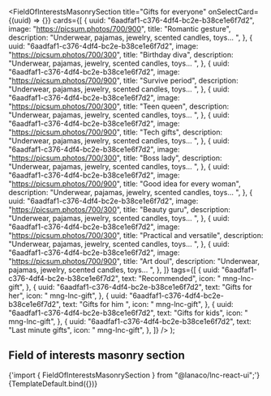 


<Meta
  title="Landing sections/Field of Interests Masonry Section"
  component={FieldOfInterestsMasonrySection}
/>

  <FieldOfInterestsMasonrySection
    title="Gifts for everyone"
    onSelectCard={(uuid) => {}}
    cards={[
      {
        uuid: "6aadfaf1-c376-4df4-bc2e-b38ce1e6f7d2",
        image: "https://picsum.photos/700/900",
        title: "Romantic gesture",
        description: "Underwear, pajamas, jewelry, scented candles, toys... ",
      },
      {
        uuid: "6aadfaf1-c376-4df4-bc2e-b38ce1e6f7d2",
        image: "https://picsum.photos/700/300",
        title: "Birthday diva",
        description: "Underwear, pajamas, jewelry, scented candles, toys... ",
      },
      {
        uuid: "6aadfaf1-c376-4df4-bc2e-b38ce1e6f7d2",
        image: "https://picsum.photos/700/900",
        title: "Survive period",
        description: "Underwear, pajamas, jewelry, scented candles, toys... ",
      },
      {
        uuid: "6aadfaf1-c376-4df4-bc2e-b38ce1e6f7d2",
        image: "https://picsum.photos/700/300",
        title: "Teen queen",
        description: "Underwear, pajamas, jewelry, scented candles, toys... ",
      },
      {
        uuid: "6aadfaf1-c376-4df4-bc2e-b38ce1e6f7d2",
        image: "https://picsum.photos/700/900",
        title: "Tech gifts",
        description: "Underwear, pajamas, jewelry, scented candles, toys... ",
      },
      {
        uuid: "6aadfaf1-c376-4df4-bc2e-b38ce1e6f7d2",
        image: "https://picsum.photos/700/300",
        title: "Boss lady",
        description: "Underwear, pajamas, jewelry, scented candles, toys... ",
      },
      {
        uuid: "6aadfaf1-c376-4df4-bc2e-b38ce1e6f7d2",
        image: "https://picsum.photos/700/900",
        title: "Good idea for every woman",
        description: "Underwear, pajamas, jewelry, scented candles, toys... ",
      },
      {
        uuid: "6aadfaf1-c376-4df4-bc2e-b38ce1e6f7d2",
        image: "https://picsum.photos/700/300",
        title: "Beauty guru",
        description: "Underwear, pajamas, jewelry, scented candles, toys... ",
      },
      {
        uuid: "6aadfaf1-c376-4df4-bc2e-b38ce1e6f7d2",
        image: "https://picsum.photos/700/300",
        title: "Practical and versatile",
        description: "Underwear, pajamas, jewelry, scented candles, toys... ",
      },
      {
        uuid: "6aadfaf1-c376-4df4-bc2e-b38ce1e6f7d2",
        image: "https://picsum.photos/700/900",
        title: "Art doul",
        description: "Underwear, pajamas, jewelry, scented candles, toys... ",
      },
    ]}
    tags={[
      {
        uuid: "6aadfaf1-c376-4df4-bc2e-b38ce1e6f7d2",
        text: "Recommended",
        icon: " mng-lnc-gift",
      },
      {
        uuid: "6aadfaf1-c376-4df4-bc2e-b38ce1e6f7d2",
        text: "Gifts for her",
        icon: " mng-lnc-gift",
      },
      {
        uuid: "6aadfaf1-c376-4df4-bc2e-b38ce1e6f7d2",
        text: "Gifts for him ",
        icon: " mng-lnc-gift",
      },
      {
        uuid: "6aadfaf1-c376-4df4-bc2e-b38ce1e6f7d2",
        text: "Gifts for kids",
        icon: " mng-lnc-gift",
      },
      {
        uuid: "6aadfaf1-c376-4df4-bc2e-b38ce1e6f7d2",
        text: "Last minute gifts",
        icon: " mng-lnc-gift",
      },
    ]}
  />
);

## Field of interests masonry section

<SyntaxHighlighter language="jsx" style={nord}>
  {'import { FieldOfInterestsMasonrySection } from "@lanaco/lnc-react-ui";'}
</SyntaxHighlighter>

<Canvas>
  <Story name="Default" args={{}}>
    {TemplateDefault.bind({})}
  </Story>
</Canvas>
